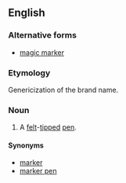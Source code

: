 {{also|magic marker}}
==English==
{{wikipedia}}

===Alternative forms===
* [[magic marker]]

===Etymology===
Genericization of the brand name.

===Noun===
{{en-noun|head=[[magic|Magic]] [[marker|Marker]]}}

# A [[felt]]-[[tip]]ped [[pen]].

====Synonyms====
* [[marker]]
* [[marker pen]]